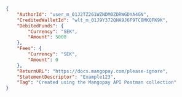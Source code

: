 ````json REST
{
    "AuthorId": "user_m_01J2TZ261WZNDM0ZDRWGDYA4GN",
    "CreditedWalletId": "wlt_m_01J9Y372QHA9J6F9TC8MKQFK9K",
    "DebitedFunds": {
        "Currency": "SEK",
        "Amount": 5000
    },
    "Fees": {
        "Currency": "SEK",
        "Amount": 0
    },
    "ReturnURL": "https://docs.mangopay.com/please-ignore",
    "StatementDescriptor": "Example123", 
    "Tag": "Created using the Mangopay API Postman collection"
}
````